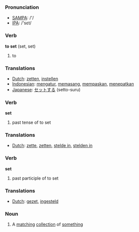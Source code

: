 === Pronunciation ===
*[[w:SAMPA|SAMPA]]: /'/
*[[w:IPA|IPA]]: /'sεt/

=== Verb ===

'''to set''' (set, set)

# to 

=== Translations ===
*[[Dutch]]: [[zetten]], [[instellen]]
*[[Indonesian]]: [[atur|mengatur]], [[pasang|memasang]], [[pas|mempaskan]], [[tepat|menepatkan]]
*[[Japanese]]: [[セット]]する (setto-suru)

=== Verb ===

'''set'''

# past tense of to set

=== Translations ===
*[[Dutch]]: [[zette]], [[zetten]], [[stelde in]], [[stelden in]]

=== Verb ===

'''set'''

# past participle of to set

=== Translations ===
*[[Dutch]]: [[gezet]], [[ingesteld]]

=== Noun ===

# A [[match]]ing [[collection]] of [[something]]